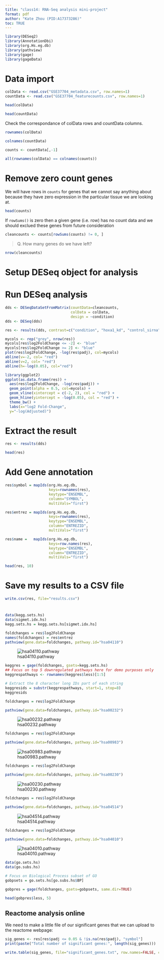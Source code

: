 ```yaml
---
title: "class14: RNA-Seq analysis mini-project"
format: pdf
author: "Kate Zhou (PID:A17373286)"
toc: TRUE
---
```


```r
library(DESeq2)
library(AnnotationDbi)
library(org.Hs.eg.db)
library(pathview)
library(gage)
library(gageData)
```

# Data import

```r
colData <- read.csv("GSE37704_metadata.csv", row.names=1)
countData <- read.csv("GSE37704_featurecounts.csv", row.names=1)
```

```r
head(colData)
```
```r
head(countData)
```

Check the correspondance of colData rows and countData columns.

```r
rownames(colData)
```
```r
colnames(countData)
```

```r
counts <- countData[,-1]
```

```r
all(rownames(colData) == colnames(counts))
```
# Remove zero count genes

We will have rows in `counts` for genes that we cannot say anything about because they have zero expression in the particular tissue we are looking at.
```r
head(counts)
```

If `rowSums()` is zero then a given gene (i.e. row) has no count data and we should exclued these genes from future consideration
```r
cleancounts <- counts[rowSums(counts) != 0, ]
```

> Q. How many genes do we have left?

```r
nrow(cleancounts)
```

# Setup DESeq object for analysis

# Run DESeq analysis

```r
dds <- DESeqDataSetFromMatrix(countData=cleancounts,
                              colData = colData,
                              design = ~condition)
dds <- DESeq(dds)
```
```r
res <- results(dds, contrast=c("condition", "hoxa1_kd", "control_sirna"))
```

```r
mycols <- rep("grey", nrow(res))
mycols[res$log2FoldChange <= -2] <- "blue"
mycols[res$log2FoldChange >= 2] <- "blue"
plot(res$log2FoldChange, -log(res$padj), col=mycols)
abline(v=-2, col= "red")
abline(v=2, col= "red")
abline(h=-log(0.05), col="red")
```

```r
library(ggplot2)
ggplot(as.data.frame(res)) +
  aes(res$log2FoldChange, -log(res$padj)) +
  geom_point(alpha = 0.5, col=mycols) +
  geom_vline(xintercept = c(-2, 2), col = "red") +
  geom_hline(yintercept = -log(0.05), col = "red") +
  theme_bw() +
  labs(x="log2 Fold-Change",
  y="-log(Adjusted)")
```

# Extract the result

```r
res <- results(dds)

```

```r
head(res)
```

# Add Gene annotation

```r
res$symbol = mapIds(org.Hs.eg.db,
                    keys=rownames(res), 
                    keytype="ENSEMBL",
                    column="SYMBOL",
                    multiVals="first")

res$entrez = mapIds(org.Hs.eg.db,
                    keys=rownames(res),
                    keytype="ENSEMBL",
                    column="ENTREZID",
                    multiVals="first")

res$name =   mapIds(org.Hs.eg.db,
                    keys=row.names(res),
                    keytype="ENSEMBL",
                    column="ENTREZID",
                    multiVals="first")

head(res, 10)
```

# Save my results to a CSV file

```r
write.csv(res, file="results.csv")
```

# 

```r
data(kegg.sets.hs)
data(sigmet.idx.hs)
kegg.sets.hs = kegg.sets.hs[sigmet.idx.hs]
```


```r
foldchanges = res$log2FoldChange
names(foldchanges) = res$entrez
pathview(gene.data=foldchanges, pathway.id="hsa04110")
```

![hsa04110.pathway](hsa04110.pathview.png)

```r
keggres = gage(foldchanges, gsets=kegg.sets.hs)
## Focus on top 5 downregulated pathways here for demo purposes only
keggrespathways <- rownames(keggres$less)[1:5]

# Extract the 8 character long IDs part of each string
keggresids = substr(keggrespathways, start=1, stop=8)
keggresids
```


```r
foldchanges = res$log2FoldChange

pathview(gene.data=foldchanges, pathway.id="hsa00232")
```

![hsa00232.pathway](hsa00232.pathview.png)


```r
foldchanges = res$log2FoldChange

pathview(gene.data=foldchanges, pathway.id="hsa00983")
```

![hsa00983.pathway](hsa00983.pathview.png)


```r
foldchanges = res$log2FoldChange

pathview(gene.data=foldchanges, pathway.id="hsa00230")
```

![hsa00230.pathway](hsa00230.pathview.png)


```r
foldchanges = res$log2FoldChange

pathview(gene.data=foldchanges, pathway.id="hsa04514")
```

![hsa04514.pathway](hsa04514.pathview.png)


```r
foldchanges = res$log2FoldChange

pathview(gene.data=foldchanges, pathway.id="hsa04010")
```

![hsa04010.pathway](hsa04010.pathview.png)

```r
data(go.sets.hs)
data(go.subs.hs)

# Focus on Biological Process subset of GO
gobpsets = go.sets.hs[go.subs.hs$BP]

gobpres = gage(foldchanges, gsets=gobpsets, same.dir=TRUE)
```

```r
head(gobpres$less, 5)
```

## Reactome analysis online

We need to make a little file of our significant genes that we can upload to the reactome webpage:

```r
sig_genes <- res[res$padj <= 0.05 & !is.na(res$padj), "symbol"]
print(paste("Total number of significant genes:", length(sig_genes)))
```
```r
write.table(sig_genes, file="significant_genes.txt", row.names=FALSE, col.names=FALSE, quote=FALSE)
```


